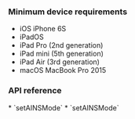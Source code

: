 <PlatformWrapper platform="ios">


### Minimum device requirements

- iOS iPhone 6S
- iPadOS
- iPad Pro (2nd generation)
- iPad mini (5th generation)
- iPad Air (3rd generation)
- macOS MacBook Pro 2015


### API reference
<ProductWrapper notAllowed="voice-calling">
* <Link to = "{{global.API_REF_IOS_ROOT_RTC_ENGINE_KIT}}/setainsmode(_:mode:)">`setAINSMode`</Link>
</ProductWrapper>
<ProductWrapper product="voice-calling">
* <Link to = "{{global.API_REF_IOS_ROOT_RTC_ENGINE_KIT_VOICE_SDK}}/setainsmode(_:mode:)">`setAINSMode`</Link>
</ProductWrapper>
</PlatformWrapper>

